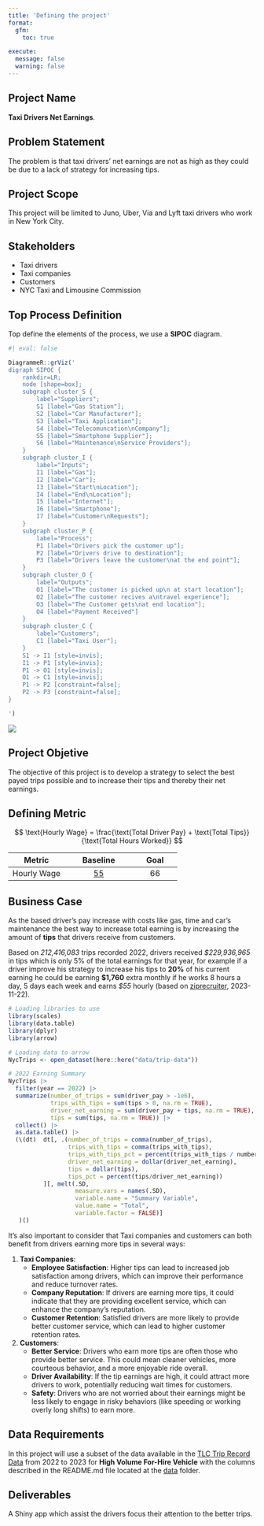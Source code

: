 ```yaml
---
title: 'Defining the project'
format: 
  gfm:
    toc: true

execute:
  message: false
  warning: false
---
```


## Project Name

**Taxi Drivers Net Earnings**.

## Problem Statement

The problem is that taxi drivers’ net earnings are not as high as they could be due to a lack of strategy for increasing tips.

## Project Scope

This project will be limited to Juno, Uber, Via and Lyft taxi drivers who work in New York City.

## Stakeholders

- Taxi drivers
- Taxi companies
- Customers
- NYC Taxi and Limousine Commission

## Top Process Definition

Top define the elements of the process, we use a **SIPOC** diagram.

```r
#| eval: false

DiagrammeR::grViz('
digraph SIPOC {
    rankdir=LR;
    node [shape=box];
    subgraph cluster_S {
        label="Suppliers";
        S1 [label="Gas Station"];
        S2 [label="Car Manufacturer"];
        S3 [label="Taxi Application"];
        S4 [label="Telecomuncation\nCompany"];
        S5 [label="Smartphone Supplier"];
        S6 [label="Maintenance\nService Providers"];
    }
    subgraph cluster_I {
        label="Inputs";
        I1 [label="Gas"];
        I2 [label="Car"];
        I3 [label="Start\nLocation"];
        I4 [label="End\nLocation"];
        I5 [label="Internet"];
        I6 [label="Smartphone"];
        I7 [label="Customer\nRequests"];
    }
    subgraph cluster_P {
        label="Process";
        P1 [label="Drivers pick the customer up"];
        P2 [label="Drivers drive to destination"];
        P3 [label="Drivers leave the customer\nat the end point"];
    }
    subgraph cluster_O {
        label="Outputs";
        O1 [label="The customer is picked up\n at start location"];
        O2 [label="The customer recives a\ntravel experience"];
        O3 [label="The Customer gets\nat end location"];
        O4 [label="Payment Received"]
    }
    subgraph cluster_C {
        label="Customers";
        C1 [label="Taxi User"];
    }
    S1 -> I1 [style=invis];
    I1 -> P1 [style=invis];
    P1 -> O1 [style=invis];
    O1 -> C1 [style=invis];
    P1 -> P2 [constraint=false];
    P2 -> P3 [constraint=false];
}

')
```

![](img/01-SIPOC.png)

## Project Objetive

The objective of this project is to develop a strategy to select the best payed trips possible and to increase their tips and thereby their net earnings.

## Defining Metric

$$
\text{Hourly Wage} = \frac{\text{Total Driver Pay} + \text{Total Tips}}{\text{Total Hours Worked}}
$$

|**Metric**|**Baseline**|**Goal**|
|:--------:|:----------:|:------:|
|Hourly Wage| [55](https://www.ziprecruiter.com/Salaries/UBER-Taxi-Driver-Salary-in-Manhattan,NY) | 66|


## Business Case

As the based driver's pay increase with costs like gas, time and car's maintenance the best way to increase total earning is by increasing the amount of **tips** that drivers receive from customers.

Based on *212,416,083* trips recorded 2022, drivers received *$229,936,965* in tips which is only 5% of the total earnings for that year, for example if a driver improve his strategy to increase his tips to **20%** of his current earning he could be earning **$1,760** extra monthly if he works 8 hours a day, 5 days each week and earns *$55* hourly (based on [ziprecruiter](https://www.ziprecruiter.com/Salaries/UBER-Taxi-Driver-Salary-in-Manhattan,NY), 2023-11-22).

```r
# Loading libraries to use
library(scales)
library(data.table)
library(dplyr)
library(arrow)

# Loading data to arrow
NycTrips <- open_dataset(here::here("data/trip-data"))

# 2022 Earning Summary
NycTrips |>
  filter(year == 2022) |>
  summarize(number_of_trips = sum(driver_pay > -1e6),
            trips_with_tips = sum(tips > 0, na.rm = TRUE),
            driver_net_earning = sum(driver_pay + tips, na.rm = TRUE),
            tips = sum(tips, na.rm = TRUE)) |>
  collect() |>
  as.data.table() |>
  (\(dt)  dt[, .(number_of_trips = comma(number_of_trips),
                 trips_with_tips = comma(trips_with_tips),
                 trips_with_tips_pct = percent(trips_with_tips / number_of_trips),
                 driver_net_earning = dollar(driver_net_earning),
                 tips = dollar(tips),
                 tips_pct = percent(tips/driver_net_earning))
          ][, melt(.SD, 
                   measure.vars = names(.SD),
                   variable.name = "Summary Variable",
                   value.name = "Total",
                   variable.factor = FALSE)]
   )()

```

It's also important to consider that Taxi companies and customers can both benefit from drivers earning more tips in several ways:

1. **Taxi Companies**: 
    - **Employee Satisfaction**: Higher tips can lead to increased job satisfaction among drivers, which can improve their performance and reduce turnover rates.
    - **Company Reputation**: If drivers are earning more tips, it could indicate that they are providing excellent service, which can enhance the company's reputation.
    - **Customer Retention**: Satisfied drivers are more likely to provide better customer service, which can lead to higher customer retention rates.

2. **Customers**:
    - **Better Service**: Drivers who earn more tips are often those who provide better service. This could mean cleaner vehicles, more courteous behavior, and a more enjoyable ride overall.
    - **Driver Availability**: If the tip earnings are high, it could attract more drivers to work, potentially reducing wait times for customers.
    - **Safety**: Drivers who are not worried about their earnings might be less likely to engage in risky behaviors (like speeding or working overly long shifts) to earn more.


## Data Requirements

In this project will use a subset of the data available in the [TLC Trip Record Data](https://www.nyc.gov/site/tlc/about/tlc-trip-record-data.page) from 2022 to 2023 for **High Volume For-Hire Vehicle** with the columns described in the README.md file located at the [data](https://github.com/AngelFelizR/nyc-taxi-project/tree/master/data) folder.

## Deliverables

A Shiny app which assist the drivers focus their attention to the better trips.
